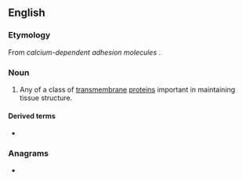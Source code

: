 ==English==

===Etymology===
From ''calcium-dependent adhesion molecules'' {{suffix|en||in}}.

===Noun===
{{wikipedia}}
{{en-noun}}

# {{lb|en|protein}} Any of a class of [[transmembrane]] [[protein]]s important in maintaining tissue structure.

====Derived terms====
* {{l|en|otocadherin}}

===Anagrams===
* {{anagrams|en|Red China|inarched}}